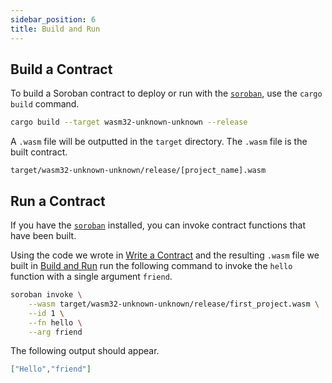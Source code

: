 ```yaml
---
sidebar_position: 6
title: Build and Run
---
```


## Build a Contract

To build a Soroban contract to deploy or run with the [`soroban`], use the
`cargo build` command.

```sh
cargo build --target wasm32-unknown-unknown --release
```

A `.wasm` file will be outputted in the `target` directory. The `.wasm` file is
the built contract.

```
target/wasm32-unknown-unknown/release/[project_name].wasm
```

## Run a Contract

If you have the [`soroban`] installed, you can invoke contract functions
that have been built.

Using the code we wrote in [Write a Contract] and the resulting `.wasm` file
we built in [Build and Run] run the following command to invoke the `hello`
function with a single argument `friend`.

```sh
soroban invoke \
    --wasm target/wasm32-unknown-unknown/release/first_project.wasm \
    --id 1 \
    --fn hello \
    --arg friend
```

The following output should appear.

```json
["Hello","friend"]
```

[`soroban`]: ../getting-started/setup#install-the-soroban
[Write a Contract]: write-a-contract
[Build and Run]: build-and-run

